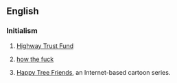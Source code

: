 ==English==

===Initialism===
{{head|en|initialism}}

# {{context|US|lang=en}} [[w:Highway Trust Fund|Highway Trust Fund]]
# {{context|Australia|lang=en}} [[how the fuck]]
# {{context|US|lang=en}} [[w:Happy Tree Friends|Happy Tree Friends]], an Internet-based cartoon series.